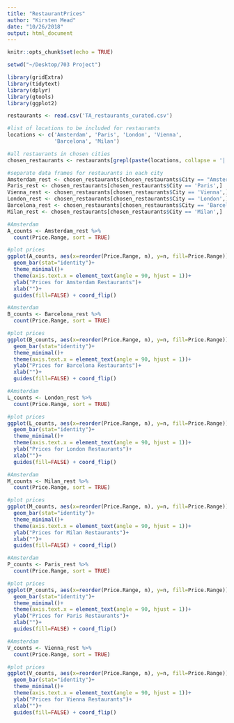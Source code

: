 ```yaml
---
title: "RestaurantPrices"
author: "Kirsten Mead"
date: "10/26/2018"
output: html_document
---
```


```r
knitr::opts_chunk$set(echo = TRUE)
```


```r
setwd("~/Desktop/703 Project")

library(gridExtra)
library(tidytext)
library(dplyr)
library(gtools)
library(ggplot2)

restaurants <- read.csv('TA_restaurants_curated.csv')

#list of locations to be included for restaurants
locations <- c('Amsterdam', 'Paris', 'London', 'Vienna',
               'Barcelona', 'Milan')

#all restaurants in chosen cities
chosen_restaurants <- restaurants[grepl(paste(locations, collapse = '|'), restaurants$City),]

#separate data frames for restaurants in each city
Amsterdam_rest <- chosen_restaurants[chosen_restaurants$City == "Amsterdam",] 
Paris_rest <- chosen_restaurants[chosen_restaurants$City == 'Paris',]
Vienna_rest <- chosen_restaurants[chosen_restaurants$City == 'Vienna',]
London_rest <- chosen_restaurants[chosen_restaurants$City == 'London',]
Barcelona_rest <- chosen_restaurants[chosen_restaurants$City == 'Barcelona',]
Milan_rest <- chosen_restaurants[chosen_restaurants$City == 'Milan',]

```
```r

#Amsterdam
A_counts <- Amsterdam_rest %>%
  count(Price.Range, sort = TRUE)

#plot prices
ggplot(A_counts, aes(x=reorder(Price.Range, n), y=n, fill=Price.Range))+
  geom_bar(stat="identity")+
  theme_minimal()+
  theme(axis.text.x = element_text(angle = 90, hjust = 1))+
  ylab("Prices for Amsterdam Restaurants")+
  xlab("")+
  guides(fill=FALSE) + coord_flip()

#Amsterdam
B_counts <- Barcelona_rest %>%
  count(Price.Range, sort = TRUE)

#plot prices
ggplot(B_counts, aes(x=reorder(Price.Range, n), y=n, fill=Price.Range))+
  geom_bar(stat="identity")+
  theme_minimal()+
  theme(axis.text.x = element_text(angle = 90, hjust = 1))+
  ylab("Prices for Barcelona Restaurants")+
  xlab("")+
  guides(fill=FALSE) + coord_flip()

#Amsterdam
L_counts <- London_rest %>%
  count(Price.Range, sort = TRUE)

#plot prices
ggplot(L_counts, aes(x=reorder(Price.Range, n), y=n, fill=Price.Range))+
  geom_bar(stat="identity")+
  theme_minimal()+
  theme(axis.text.x = element_text(angle = 90, hjust = 1))+
  ylab("Prices for London Restaurants")+
  xlab("")+
  guides(fill=FALSE) + coord_flip()

#Amsterdam
M_counts <- Milan_rest %>%
  count(Price.Range, sort = TRUE)

#plot prices
ggplot(M_counts, aes(x=reorder(Price.Range, n), y=n, fill=Price.Range))+
  geom_bar(stat="identity")+
  theme_minimal()+
  theme(axis.text.x = element_text(angle = 90, hjust = 1))+
  ylab("Prices for Milan Restaurants")+
  xlab("")+
  guides(fill=FALSE) + coord_flip()

#Amsterdam
P_counts <- Paris_rest %>%
  count(Price.Range, sort = TRUE)

#plot prices
ggplot(P_counts, aes(x=reorder(Price.Range, n), y=n, fill=Price.Range))+
  geom_bar(stat="identity")+
  theme_minimal()+
  theme(axis.text.x = element_text(angle = 90, hjust = 1))+
  ylab("Prices for Paris Restaurants")+
  xlab("")+
  guides(fill=FALSE) + coord_flip()

#Amsterdam
V_counts <- Vienna_rest %>%
  count(Price.Range, sort = TRUE)

#plot prices
ggplot(V_counts, aes(x=reorder(Price.Range, n), y=n, fill=Price.Range))+
  geom_bar(stat="identity")+
  theme_minimal()+
  theme(axis.text.x = element_text(angle = 90, hjust = 1))+
  ylab("Prices for Vienna Restaurants")+
  xlab("")+
  guides(fill=FALSE) + coord_flip()



```
